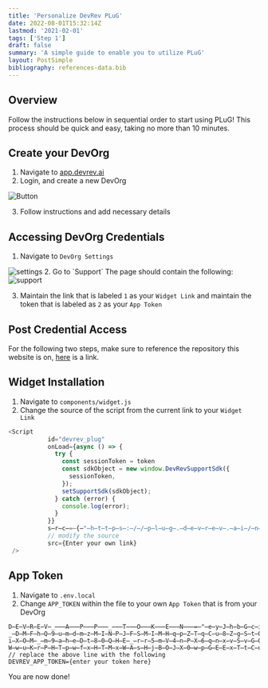 ```yaml
---
title: 'Personalize DevRev PLuG'
date: 2022-08-01T15:32:14Z
lastmod: '2021-02-01'
tags: ['Step 1']
draft: false
summary: 'A simple guide to enable you to utilize PLuG'
layout: PostSimple
bibliography: references-data.bib
---
```

## Overview
Follow the instructions below in sequential order to start using PLuG! This process should be quick and easy, taking no more than 10 minutes.



<TOCInline toc={props.toc} exclude="Overview" toHeading={2} />

## Create your DevOrg
1. Navigate to [app.devrev.ai](https://app.devrev.ai)
2. Login, and create a new DevOrg



![Button](/static/images/createorg.png)

3. Follow instructions and add necessary details

## Accessing DevOrg Credentials
1. Navigate to `DevOrg Settings`

<Image alt="settings" src="/static/images/settings.png" width={257} height={309} />
2. Go to `Support` 
   The page should contain the following:

<Image alt="support" src="/static/images/supportwindow.png" width={1921} height={1149} />

3. Maintain the link that is labeled `1` as your `Widget Link` and maintain the token that is labeled as `2` as your `App Token`

## Post Credential Access

For the following two steps, make sure to reference the repository this website is on, [here](https://github.com/devrev/plg-starter) is a link.


## Widget Installation

1. Navigate to `components/widget.js`
2. Change the source of the script from the current link to your `Widget Link`

```js:components/widget.js {3} showLineNumbers
<Script
           id="devrev_plug"
           onLoad={async () => {
             try {
               const sessionToken = token
               const sdkObject = new window.DevRevSupportSdk({
                 sessionToken,
               });
               setSupportSdk(sdkObject);
             } catch (error) {
               console.log(error);
             }
           }}
           s̶r̶c̶=̶{̶"̶h̶t̶t̶p̶s̶:̶/̶/̶p̶l̶u̶g̶.̶d̶e̶v̶r̶e̶v̶.̶a̶i̶/̶n̶e̶x̶t̶p̶l̶u̶g̶/̶w̶i̶d̶g̶e̶t̶.̶j̶s̶"̶}̶
           // modify the source
           src={Enter your own link}
 />
```

## App Token
1. Navigate to `.env.local`
2. Change `APP_TOKEN` within the file to your own `App Token` that is from your DevOrg

```js:.env.local {3} showLineNumbers
D̶E̶V̶R̶E̶V̶_̶̶̶A̶̶̶P̶̶̶P̶̶̶_̶̶̶T̶̶̶O̶̶̶K̶̶̶E̶̶̶N̶̶̶=̶"̶e̶y̶J̶h̶b̶G̶c̶i̶O̶i̶J̶S̶U̶z̶I̶1̶N̶i̶I̶s̶I̶m̶l̶z̶c̶y̶I̶6̶I̶m̶h̶0̶d̶H̶A̶6̶L̶y̶9̶z̶d̶H̶M̶u̶Z̶G̶V̶2̶c̶m̶V̶2̶L̶m̶F̶p̶I̶i̶w̶i̶a̶2̶l̶k̶I̶j̶o̶i̶c̶3̶R̶z̶X̶2̶t̶p̶Z̶F̶9̶y̶c̶2̶E̶i̶L̶C̶J̶0̶e̶X̶A̶i̶O̶i̶J̶K̶V̶1̶Q̶i̶f̶Q̶.̶e̶y̶J̶h̶d̶W̶Q̶i̶O̶l̶s̶i̶a̶m̶F̶u̶d̶X̶M̶i̶X̶S̶w̶i̶Z̶X̶h̶w̶I̶j̶o̶x̶N̶j̶Y̶w̶M̶D̶c̶2̶M̶T̶M̶0̶L̶C̶J̶o̶d̶H̶R̶w̶O̶i̶8̶v̶Z̶G̶V̶2̶c̶m̶V̶2̶L̶m̶F̶p̶L̶2̶N̶s̶a̶W̶V̶u̶d̶G̶l̶k̶I̶j̶o̶i̶N̶E̶d̶F̶d̶V̶V̶j̶I̶i̶w̶i̶a̶H̶R̶0̶c̶D̶o̶v̶L̶2̶R̶l̶d̶n̶J̶l̶d̶i̶5̶h̶a̶S̶9̶k̶Z̶X̶Z̶v̶a̶W̶Q̶i̶O̶i̶J̶E̶R̶V̶Y̶t̶Q̶l̶l̶k̶N̶E̶h̶L̶V̶1̶I̶i̶L̶C̶J̶o̶d̶H̶R̶w̶O̶i̶8̶v̶Z̶G̶V̶2̶c̶m̶V̶2̶L̶m̶F̶p̶L̶3̶N̶2̶Y̶2̶F̶j̶Y̶y̶I̶6̶I̶m̶R̶v̶b̶j̶p̶p̶Z̶G̶V̶u̶d̶G̶l̶0̶e̶T̶p̶k̶d̶n̶J̶2̶L̶X̶V̶z̶L̶T̶E̶6̶Z̶G̶V̶2̶b̶y̶9̶C̶W̶W̶Q̶0̶S̶E̶t̶X̶U̶j̶p̶z̶d̶m̶N̶h̶Y̶2̶M̶v̶N̶E̶d̶F̶d̶V̶V̶j̶I̶i̶w̶i̶a̶H̶R̶0̶c̶D̶o̶v̶L̶2̶R̶l̶d̶n̶J̶l̶d̶i̶5̶h̶a̶S̶9̶0̶b̶2̶t̶l̶b̶n̶R̶5̶c̶G̶U̶i̶O̶i̶J̶1̶c̶m̶4̶6̶Z̶G̶V̶2̶c̶m̶V̶2̶O̶n̶B̶h̶c̶m̶F̶t̶c̶z̶p̶v̶Y̶X̶V̶0̶a̶D̶p̶0̶b̶2̶t̶l̶b̶i̶1̶0̶e̶X̶B̶l̶O̶m̶F̶h̶d̶C̶I̶s̶I̶m̶l̶h̶d̶C̶I̶6̶M̶T̶Y̶1̶N̶z̶Y̶1̶N̶j̶k̶z̶N̶C̶w̶i̶a̶X̶N̶z̶I̶j̶o̶i̶a̶H̶R̶0̶c̶D...i̶O̶i̶J̶k̶b̶2̶4̶6̶a̶W̶R̶l̶b̶n̶R̶p̶d̶H̶k̶6̶Z̶H̶Z̶y̶d̶i̶1̶1̶c̶y̶0̶x̶O̶m̶R̶l̶d̶m̶8̶v̶Q̶l̶l̶k̶N̶E̶h̶L̶V̶1̶I̶6̶d̶G̶9̶r̶Z̶W̶4̶v̶M̶T̶N̶R̶b̶3̶p̶K̶U̶E̶t̶6̶I̶i̶w̶i̶c̶3̶V̶i̶I̶j̶o̶i̶Z̶G̶9̶u̶O̶m̶l̶k̶Z̶W̶5̶0̶a̶X̶R̶5̶O̶m̶R̶2̶c̶n̶Y̶t̶d̶X̶M̶t̶M̶T̶p̶k̶Z̶X̶Z̶v̶L̶0̶J̶Z̶Z̶D̶R̶I̶S̶1̶d̶S̶O̶n̶N̶2̶Y̶2̶F̶j̶Y̶y̶8̶0̶R̶0̶V̶1̶V̶W̶M̶i̶f̶Q̶.̶e̶1̶T̶f̶Q̶f̶R̶I̶k̶Q̶8̶D̶l̶d̶K̶e̶u̶V̶C̶A̶E̶3̶P̶u̶b̶e̶P̶n̶b̶d̶O̶9̶b̶B̶J̶R̶O̶W̶m̶v̶y̶P̶t̶t̶C̶v̶i̶d̶w̶k̶H̶b̶L̶v̶k̶f̶V̶E̶8̶p̶8̶b̶V̶0̶K̶n̶8̶5̶F̶0̶5̶p̶J̶E̶C̶Y̶v̶2̶P̶w̶-̶0̶r̶1̶b̶w̶U̶W̶x̶9̶E̶t̶9̶j̶B̶c̶Z̶x̶X̶x̶i̶o̶D̶k̶c̶b̶H̶t̶A̶l̶U̶C̶w̶g̶F̶B̶8̶G̶x̶a̶S̶s̶Z̶r̶z̶X̶q̶9̶D̶5̶v̶z̶H̶Y̶K̶f̶t̶S̶9̶I̶w̶7̶L̶Y̶r̶C̶Z̶5̶7̶g̶D̶S̶V̶F̶v̶-̶_̶D̶M̶F̶h̶Q̶9̶u̶m̶d̶m̶z̶M̶I̶N̶P̶J̶F̶S̶M̶I̶M̶H̶q̶p̶Z̶T̶q̶C̶u̶8̶Z̶g̶S̶t̶0̶8̶m̶F̶Y̶g̶6̶i̶R̶T̶a̶8̶2̶F̶H̶_̶V̶Y̶t̶J̶F̶E̶A̶U̶5̶A̶W̶v̶X̶S̶h̶J̶g̶M̶g̶I̶9̶j̶A̶X̶x̶m̶k̶g̶n̶s̶p̶I̶P̶S̶r̶-̶i̶X̶O̶M̶_̶m̶9̶a̶h̶e̶D̶t̶8̶0̶Q̶H̶E̶_̶r̶r̶5̶m̶V̶4̶n̶P̶X̶6̶q̶n̶x̶v̶S̶v̶G̶0̶a̶E̶G̶-̶W̶w̶u̶K̶r̶P̶H̶T̶p̶w̶f̶x̶H̶T̶M̶x̶W̶A̶s̶H̶j̶B̶O̶J̶X̶0̶w̶p̶G̶E̶E̶x̶T̶t̶C̶u̶U̶T̶S̶C̶T̶u̶w̶e̶q̶P̶j̶Y̶e̶v̶J̶F̶e̶F̶s̶1̶i̶P̶A̶"̶
// replace the above line with the following
DEVREV_APP_TOKEN={enter your token here}
```

You are now done!
